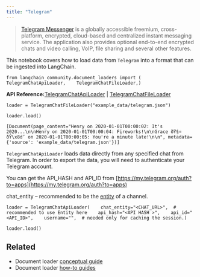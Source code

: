 ```yaml
---
title: "Telegram"
---
```


> [Telegram Messenger](https://web.telegram.org/a/) is a globally accessible freemium, cross-platform, encrypted, cloud-based and centralized instant messaging service. The application also provides optional end-to-end encrypted chats and video calling, VoIP, file sharing and several other features.

This notebook covers how to load data from `Telegram` into a format that can be ingested into LangChain.

```
from langchain_community.document_loaders import (    TelegramChatApiLoader,    TelegramChatFileLoader,)
```

**API Reference:**[TelegramChatApiLoader](https://python.langchain.com/api_reference/community/document_loaders/langchain_community.document_loaders.telegram.TelegramChatApiLoader.html) | [TelegramChatFileLoader](https://python.langchain.com/api_reference/community/document_loaders/langchain_community.document_loaders.telegram.TelegramChatFileLoader.html)

```
loader = TelegramChatFileLoader("example_data/telegram.json")
```

```
loader.load()
```

```
[Document(page_content="Henry on 2020-01-01T00:00:02: It's 2020...\n\nHenry on 2020-01-01T00:00:04: Fireworks!\n\nGrace ðŸ§¤ ðŸ\x8d’ on 2020-01-01T00:00:05: You're a minute late!\n\n", metadata={'source': 'example_data/telegram.json'})]
```

`TelegramChatApiLoader` loads data directly from any specified chat from Telegram. In order to export the data, you will need to authenticate your Telegram account.

You can get the API\_HASH and API\_ID from [https://my.telegram.org/auth?to=apps](https://my.telegram.org/auth?to=apps)

chat\_entity – recommended to be the [entity](https://docs.telethon.dev/en/stable/concepts/entities.html?highlight=Entity#what-is-an-entity) of a channel.

```
loader = TelegramChatApiLoader(    chat_entity="<CHAT_URL>",  # recommended to use Entity here    api_hash="<API HASH >",    api_id="<API_ID>",    username="",  # needed only for caching the session.)
```

```
loader.load()
```

## Related

* Document loader [conceptual guide](/oss/concepts/document_loaders)
* Document loader [how-to guides](/oss/how_to/#document-loaders)
